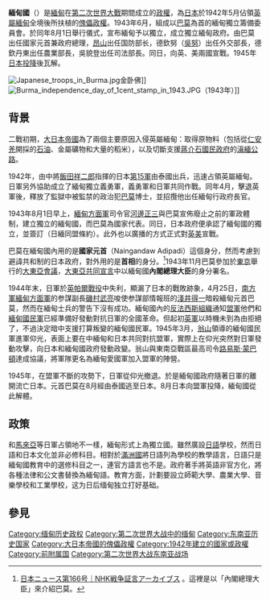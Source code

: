 {{Otheruses|subject=1942年至1945年間，日本在緬甸扶持的傀儡政權|other=现在的缅甸|缅甸}}
{{Infobox Former Country
|native_name = [[File:Bama.svg|50px]]<br />State of Burma
|conventional_long_name = 緬甸國
|common_name = 緬甸
|continent = 亞洲
|region = 東南亞
|country = 緬甸
|era = 第二次世界大戰
|status = 傀儡政權
|status_text =[[大日本帝國|大日本帝國]]的傀儡政權<br/>[[历史上未被国际普遍承认国家列表|未被国际普遍承认的历史政權]]
|empire = 日本
|government_type =
|<!--- 興亡，事件，年代與日期 --->
|year_start = 1943年
|date_start=8月1日
|year_end = 1945年
|date_end=3月27日
|year_exile_start =
|year_exile_end =
|event_start = 建立
|event_end = 瓦解
|event1 =
|date_event1 =
|event2 =
|date_event2 =
|event3 =
|date_event3 =
|event4 =
|date_event4 =
|event5 =
|date_event5 =
|event6 =
|date_event6 =
|event7 =
|date_event7 =
|event8 =
|date_event8 =
|event9 =
|date_event9 =
|event_pre =
|date_pre =
|event_post =
|date_post =
|<!--- 前任和繼任政治實體 --->
|p1 = 英屬緬甸
|flag_p1 = British Burma 1937 flag.svg
|image_p1 =
|p2 =
|flag_p2 =
|p3 =
|flag_p3 =
|p4 =
|flag_p4 =
|p5 =
|flag_p5 =
|s1 = 英屬緬甸
|flag_s1 = British Burma 1937 flag.svg
|image_s1 =
|s2 =
|flag_s2 =
|s3 =
|flag_s3 =
|s4 =
|flag_s4 =
|s5 =
|flag_s5 =

|image_flag = Flag of the State of Burma (1943-45).svg
|image_flag2 = Flag of Burma 1943.svg
|flag = 缅甸國旗
|flag_type = 緬甸國政權1943年到1945年使用的國旗
|image_coat = 
|symbol =
|symbol_type = 
|image_map = Myanmar ASEAN.svg
|image_map_caption = 綠色： {{flag|State of Burma}} 緬甸國宣稱的領土<br/>淺綠色：被{{flag|Japan}}佔領區域和 {{flag|Thailand}}
|image_map2 = State of Burma orthographic map.png
|image_map2_caption =緬甸國實際控制的領土
|capital = 仰光
|capital_exile =
|latd= |latm= |latNS= |longd= |longm= |longEW=
|national_motto =
|national_anthem = [[世界不灭|世界不灭]]（事實上）
|common_languages = [[緬甸語|緬甸語]]（官方）、[[英語|英語]]
|religion =
|currency = [[缅元|缅元]]
|<!--- 國家領導人 --->
|leader1 = 巴莫
|leader2 =
|leader3 =
|leader4 =
|year_leader1 = 
|year_leader2 =
|year_leader3 =
|year_leader4 =
|title_leader = 国家元首
|representative1 = 
|representative2 =
|representative3 = 
|representative4 =
|year_representative1 =
|year_representative2 =
|year_representative3 =
|year_representative4 =
|title_representative =
|deputy1 = 
|deputy2 = 
|deputy3 =
|deputy4 = 
|year_deputy1 = 巴莫
|year_deputy2 =
|year_deputy3 =
|year_deputy4 =
|title_deputy = 总理
|<!--- 立法機構 --->
|legislature =
|house1 =
|type_house1 =
|house2 =
|type_house2 =
|<!--- 面積和人口 --->
|stat_year1 =
|stat_area1 = 678,500 
|stat_pop1 =
|stat_year2 =
|stat_area2 =
|stat_pop2 =
|stat_year3 =
|stat_area3 =
|stat_pop3 =
|stat_year4 =
|stat_area4 =
|stat_pop4 =
|stat_year5 =
|stat_area5 =
|stat_pop5 =
|footnotes =
|today = {{MMR}}
}}
{{缅甸历史}}

'''緬甸國'''（{{lang-my|ဗမာ}}）是[[緬甸|緬甸]]在[[第二次世界大戰|第二次世界大戰]]期間成立的[[政權|政權]]，為[[日本|日本]]於1942年5月佔領[[英屬緬甸|英屬緬甸]]全境後所扶植的[[傀儡政權|傀儡政權]]。1943年6月，組成以[[巴莫|巴莫]]為首的緬甸獨立籌備委員會。於同年8月1日舉行儀式，宣布緬甸予以獨立，成立獨立緬甸政府。由巴莫出任國家元首兼政府總理，[[昂山|昂山]]出任国防部长，德欽努（[[吳努|吳努]]）出任外交部長，德欽丹東出任農業部長，吳貌登出任司法部長。同日，向英、美兩國宣戰。1945年[[日本投降|日本投降]]後瓦解。

[[File:Japanese_troops_in_Burma.jpg|thumb]]金卧佛]]
[[File:Burma_independence_day_of_1cent_stamp_in_1943.JPG|thumb]]（1943年）]]

== 背景 ==
二戰初期，[[大日本帝國|大日本帝國]]為了兩個主要原因入侵英屬緬甸：取得原物料（包括從[[仁安羌|仁安羌]]開採的[[石油|石油]]、金屬礦物和大量的稻米），以及切斷支援[[蔣介石|蔣介石]][[國民政府|國民政府]]的[[滇緬公路|滇緬公路]]。 

1942年，由中將[[飯田祥二郎|飯田祥二郎]]指揮的日本[[第15軍_(日本陸軍)|第15軍]]由泰國出兵，迅速占領英屬緬甸。日軍另外協助成立了緬甸獨立義勇軍，義勇軍和日軍共同作戰。同年4月，擊退英軍後，釋放了監獄中被監禁的政治犯[[巴莫|巴莫]]博士，並招攬他出任緬甸行政府長官。

1943年8月1日早上，[[緬甸方面軍_(日本陸軍)|緬甸方面軍]]司令官[[河邊正三|河邊正三]]與巴莫宣佈廢止之前的軍政體制，建立獨立的緬甸國，而巴莫為國家代表。同日，日本政府便承認了緬甸國的獨立，並簽訂（日緬同盟條約）。此外也以廣播的方式正式對[[英國|英]][[美國|美]]宣戰。

巴莫在緬甸國內用的是'''國家元首'''（Naingandaw Adipadi）這個身分，然而考慮到避諱共和制的日本政府，對外用的是'''首相'''的身分。<ref>[http://cgi2.nhk.or.jp/shogenarchives/jpnews/movie.cgi?das_id=D0001300551_00000&seg_number=001 日本ニュース第166号｜NHK戦争証言アーカイブス] {{Wayback|url=http://cgi2.nhk.or.jp/shogenarchives/jpnews/movie.cgi?das_id=D0001300551_00000&seg_number=001 |date=20151005182213 }}。這裡是以「內閣總理大臣」來介紹巴莫。</ref>1943年11月巴莫參加於[[東京|東京]]舉行的[[大東亞會議|大東亞會議]]，[[大東亞共同宣言|大東亞共同宣言]]中以緬甸國'''內閣總理大臣'''的身分署名。

1944年末，日軍於[[英帕爾戰役|英帕爾戰役]]中失利，顯漏了日本的戰敗跡象，4月25日，[[南方軍_(日本陸軍)|南方軍]][[緬甸方面軍_(日本陸軍)|緬甸方面軍]]的参謀副長[[磯村武亮|磯村武亮]]唆使参謀部情報班的[[淺井得一|淺井得一]]暗殺緬甸元首巴莫，然而在緬甸士兵的警告下沒有成功。緬甸國內的[[反法西斯組織|反法西斯組織]]通知[[同盟國_(第二次世界大戰)|盟軍]]他們和[[緬甸國民軍|緬甸國民軍]]已經準備好發動對抗日軍的全國革命。但起初[[英軍|英軍]]以時機未到為由拒絕了，不過決定暗中支援打算叛變的緬甸國民軍。1945年3月，[[翁山|翁山]]領導的緬甸國民軍進軍仰光，表面上要在中緬甸和日本共同對抗盟軍，實際上在仰光突然對日軍發動攻擊，向日本和緬甸國政府發動政變。翁山與東南亞戰區最高司令[[路易斯·蒙巴頓，第一代緬甸的蒙巴頓伯爵|路易斯·蒙巴頓]]達成協議，將軍隊更名為緬甸愛國軍加入盟軍的陣營。

1945年，在盟軍不斷的攻勢下，日軍從仰光撤退。於是緬甸國政府隨著日軍的離開流亡日本。元首巴莫在8月經由泰國逃至日本。8月日本向盟軍投降，緬甸國從此解體。

== 政策 ==
和[[馬來亞日佔時期|馬來亞]]等日軍占領地不一樣，緬甸形式上為獨立國。雖然廣設[[日語|日語]]學校，然而日語和日本文化並非必修科目。相對於[[滿洲國|滿洲國]]將日語列為學校的教學語言，日語只是緬甸國教育中的選修科目之一，連官方語言也不是。政府著手將英語非官方化，將各種法律和公文書替換為緬甸語。教育方面，計劃要設立師範大學、農業大學、音樂學校和工業學校，这为日后缅甸独立打好基础。

== 參見 ==
{{reflist}}

{{States in the sphere of influence of Imperial Japan during World War II}}

{{DEFAULTSORT:Burma}}
[[Category:缅甸历史政权|Category:缅甸历史政权]]
[[Category:第二次世界大战中的缅甸|Category:第二次世界大战中的缅甸]]
[[Category:东南亚历史国家|Category:东南亚历史国家]]
[[Category:大日本帝國的傀儡政權|Category:大日本帝國的傀儡政權]]
[[Category:1942年建立的國家或政權|Category:1942年建立的國家或政權]]

[[Category:前附属国|Category:前附属国]]
[[Category:第二次世界大战东南亚战场|Category:第二次世界大战东南亚战场]]